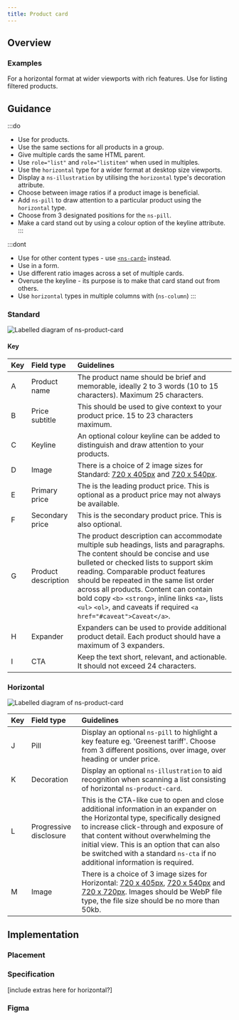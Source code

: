 ```yaml
---
title: Product card
---
```





## Overview

<CompDetails name={componentName} />

### Examples

<Tabs>
  <TabItem label="Standard">
    <ExampleViewer type="standard" />
  </TabItem>
  <TabItem label="Horizontal">
    For a horizontal format at wider viewports with rich features. Use for listing filtered products.
    <ExampleViewer type="horizontal" />
  </TabItem>
</Tabs>

## Guidance

:::do
- Use for products.
- Use the same sections for all products in a group.
- Give multiple cards the same HTML parent.
- Use `role="list"` and `role="listitem"` when used in multiples.
- Use the `horizontal` type for a wider format at desktop size viewports.
- Display a `ns-illustration` by utilising the `horizontal` type's decoration attribute.
- Choose between image ratios if a product image is beneficial.
- Add `ns-pill` to draw attention to a particular product using the `horizontal` type.
- Choose from 3 designated positions for the `ns-pill`.
- Make a card stand out by using a colour option of the keyline attribute.
:::

:::dont
- Use for other content types - use [`<ns-card>`](/components/ns-card) instead.
- Use in a form.
- Use different ratio images across a set of multiple cards.
- Overuse the keyline - its purpose is to make that card stand out from others.
- Use `horizontal` types in multiple columns with (`ns-column`)
:::

### Standard

![Labelled diagram of ns-product-card](@assets/components/ns-product-card/guidance.webp)

#### Key

| Key | Field type | Guidelines |
| :--- | :--- | :--- |
| <span class="marker">A</span> | Product name | The product name should be brief and memorable, ideally 2 to 3 words (10 to 15 characters). Maximum 25 characters. |
| <span class="marker">B</span> | Price subtitle | This should be used to give context to your product price. 15 to 23 characters maximum. |
| <span class="marker">C</span> | Keyline | An optional colour keyline can be added to distinguish and draw attention to your products. |
| <span class="marker">D</span> | Image | There is a choice of 2 image sizes for Standard: [720 x 405px](/guidelines/assets#720x405px) and [720 x 540px](/guidelines/assets#720x540px). |
| <span class="marker">E</span> | Primary price | The is the leading product price. This is optional as a product price may not always be available. |
| <span class="marker">F</span> | Secondary price | This is the secondary product price. This is also optional.|
| <span class="marker">G</span> | Product description | The product description can accommodate multiple sub headings, lists and paragraphs. The content should be concise and use bulleted or checked lists to support skim reading. Comparable product features should be repeated in the same list order across all products. Content can contain bold copy `<b>` `<strong>`, inline links `<a>`, lists `<ul>` `<ol>`, and caveats if required `<a href="#caveat">Caveat</a>`. |
| <span class="marker">H</span> | Expander | Expanders can be used to provide additional product detail. Each product should have a maximum of 3 expanders. |
| <span class="marker">I</span> | CTA | Keep the text short, relevant, and actionable. It should not exceed 24 characters. |

### Horizontal

![Labelled diagram of ns-product-card](@assets/components/ns-product-card/guidance-horizontal.webp)

| Key | Field type | Guidelines |
| :--- | :--- | :--- |
| <span class="marker">J</span> | Pill | Display an optional `ns-pill` to highlight a key feature eg. 'Greenest tariff'. Choose from 3 different positions, over image, over heading or under price. |
| <span class="marker">K</span> | Decoration | Display an optional `ns-illustration` to aid recognition when scanning a list consisting of horizontal `ns-product-card`. |
| <span class="marker">L</span> | Progressive disclosure | This is the CTA-like cue to open and close additional information in an expander on the Horizontal type, specifically designed to increase click-through and exposure of that content without overwhelming the initial view. This is an option that can also be switched with a standard `ns-cta` if no additional information is required. |
| <span class="marker">M</span> | Image | There is a choice of 3 image sizes for Horizontal: [720 x 405px](/guidelines/assets#720x405px), [720 x 540px](/guidelines/assets#720x540px) and [720 x 720px](/guidlines/assets#720x720px). Images should be WebP file type, the file size should be no more than 50kb. |



## Implementation

### Placement

<Placement name={componentName} />

### Specification

<Specification name={componentName} />
[include extras here for horizontal?]

### Figma

<Figma name={componentName} />
